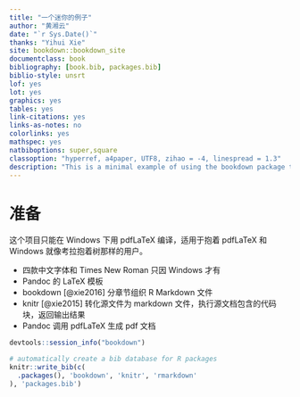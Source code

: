 ```yaml
--- 
title: "一个迷你的例子"
author: "黄湘云"
date: "`r Sys.Date()`"
thanks: "Yihui Xie"
site: bookdown::bookdown_site
documentclass: book
bibliography: [book.bib, packages.bib]
biblio-style: unsrt
lof: yes
lot: yes
graphics: yes
tables: yes
link-citations: yes
links-as-notes: no
colorlinks: yes
mathspec: yes
natbiboptions: super,square
classoption: "hyperref, a4paper, UTF8, zihao = -4, linespread = 1.3"
description: "This is a minimal example of using the bookdown package to write a book. The output format for this example is bookdown::gitbook."
---
```


# 准备

这个项目只能在 Windows 下用 pdfLaTeX 编译，适用于抱着 pdfLaTeX 和 Windows 就像考拉抱着树那样的用户。

- 四款中文字体和 Times New Roman 只因 Windows 才有
- Pandoc 的 LaTeX 模板
- bookdown [@xie2016] 分章节组织 R Markdown 文件
- knitr [@xie2015] 转化源文件为 markdown 文件，执行源文档包含的代码块，返回输出结果
- Pandoc 调用 pdfLaTeX 生成 pdf 文档

```r
devtools::session_info("bookdown")
```



```r
# automatically create a bib database for R packages
knitr::write_bib(c(
  .packages(), 'bookdown', 'knitr', 'rmarkdown'
), 'packages.bib')
```
